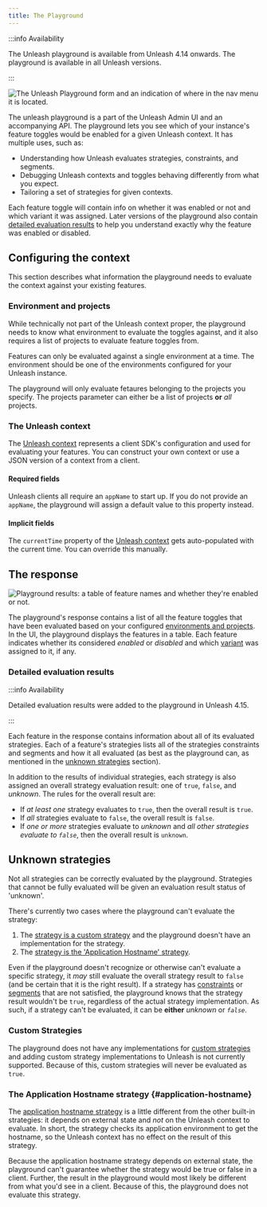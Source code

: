 ```yaml
---
title: The Playground
---
```


:::info Availability

The Unleash playground is available from Unleash 4.14 onwards. The playground is available in all Unleash versions.

:::

![The Unleash Playground form and an indication of where in the nav menu it is located.](/img/playground-form.png)

The unleash playground is a part of the Unleash Admin UI and an accompanying API. The playground lets you see which of your instance's feature toggles would be enabled for a given Unleash context. It has multiple uses, such as:

-   Understanding how Unleash evaluates strategies, constraints, and segments.
-   Debugging Unleash contexts and toggles behaving differently from what you expect.
-   Tailoring a set of strategies for given contexts.

Each feature toggle will contain info on whether it was enabled or not and which variant it was assigned. Later versions of the playground also contain [detailed evaluation results](#detailed-evaluation-results) to help you understand exactly why the feature was enabled or disabled.

## Configuring the context

This section describes what information the playground needs to evaluate the context against your existing features.

### Environment and projects

While technically not part of the Unleash context proper, the playground needs to know what environment to evaluate the toggles against, and it also requires a list of projects to evaluate feature toggles from.

Features can only be evaluated against a single environment at a time. The environment should be one of the environments configured for your Unleash instance.

The playground will only evaluate fetaures belonging to the projects you specify. The projects parameter can either be a list of projects **or** _all_ projects.

### The Unleash context

The [Unleash context](../user_guide/unleash-context.md) represents a client SDK's configuration and used for evaluating your features. You can construct your own context or use a JSON version of a context from a client.

#### Required fields

Unleash clients all require an `appName` to start up. If you do not provide an `appName`, the playground will assign a default value to this property instead.

#### Implicit fields

The `currentTime` property of the [Unleash context](../user_guide/unleash-context.md) gets auto-populated with the current time. You can override this manually.

## The response

![Playground results: a table of feature names and whether they're enabled or not.](/img/playground-results.png)

The playground's response contains a list of all the feature toggles that have been evaluated based on your configured [environments and projects](#environments-and-projects). In the UI, the playground displays the features in a table. Each feature indicates whether its considered _enabled_ or _disabled_ and which [variant](../advanced/feature-toggle-variants.md) was assigned to it, if any.

### Detailed evaluation results

:::info Availability

Detailed evaluation results were added to the playground in Unleash 4.15.

:::

Each feature in the response contains information about all of its evaluated strategies. Each of a feature's strategies lists all of the strategies constraints and segments and how it all evaluated (as best as the playground can, as mentioned in the [unknown strategies](#unknown-strategies) section).

In addition to the results of individual strategies, each strategy is also assigned an overall strategy evaluation result: one of `true`, `false`, and _unknown_. The rules for the overall result are:

-   If _at least one_ strategy evaluates to `true`, then the overall result is `true`.
-   If _all_ strategies evaluate to `false`, the overall result is `false`.
-   If _one or more_ strategies evaluate to _unknown_ and _all other strategies evaluate to `false`_, then the overall result is `unknown`.

## Unknown strategies

Not all strategies can be correctly evaluated by the playground. Strategies that cannot be fully evaluated will be given an evaluation result status of 'unknown'.

There's currently two cases where the playground can't evaluate the strategy:

1. The [strategy is a custom strategy](#custom-strategies) and the playground doesn't have an implementation for the strategy.
2. The [strategy is the 'Application Hostname' strategy](#application-hostname).

Even if the playground doesn't recognize or otherwise can't evaluate a specific strategy, it _may_ still evaluate the overall strategy result to `false` (and be certain that it is the right result). If a strategy has [constraints](../advanced/strategy-constraints.md) or [segments](segments.mdx) that are not satisfied, the playground knows that the strategy result wouldn't be `true`, regardless of the actual strategy implementation. As such, if a strategy can't be evaluated, it can be **either** _unknown_ or _`false`_.

### Custom Strategies

The playground does not have any implementations for [custom strategies](../advanced/custom-activation-strategy.md) and adding custom strategy implementations to Unleash is not currently supported. Because of this, custom strategies will never be evaluated as `true`.

### The Application Hostname strategy {#application-hostname}

The [application hostname strategy](../user_guide/activation-strategies.md#hostnames) is a little different from the other built-in strategies: it depends on external state and _not_ on the Unleash context to evaluate. In short, the strategy checks its application environment to get the hostname, so the Unleash context has no effect on the result of this strategy.

Because the application hostname strategy depends on external state, the playground can't guarantee whether the strategy would be true or false in a client. Further, the result in the playground would most likely be different from what you'd see in a client. Because of this, the playground does not evaluate this strategy.

